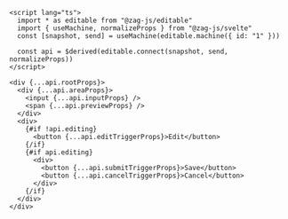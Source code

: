 ```svelte
<script lang="ts">
  import * as editable from "@zag-js/editable"
  import { useMachine, normalizeProps } from "@zag-js/svelte"
  const [snapshot, send] = useMachine(editable.machine({ id: "1" }))

  const api = $derived(editable.connect(snapshot, send, normalizeProps))
</script>

<div {...api.rootProps}>
  <div {...api.areaProps}>
    <input {...api.inputProps} />
    <span {...api.previewProps} />
  </div>
  <div>
    {#if !api.editing}
      <button {...api.editTriggerProps}>Edit</button>
    {/if}
    {#if api.editing}
      <div>
        <button {...api.submitTriggerProps}>Save</button>
        <button {...api.cancelTriggerProps}>Cancel</button>
      </div>
    {/if}
  </div>
</div>
```
